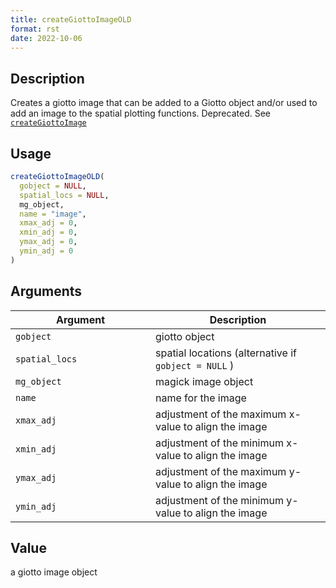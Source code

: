 ```yaml
--- 
title: createGiottoImageOLD 
format: rst 
date: 2022-10-06 
--- 
```


## Description

Creates a giotto image that can be added to a Giotto object and/or
 used to add an image to the spatial plotting functions. Deprecated. See [`createGiottoImage`](#creategiottoimage)


## Usage

```r
createGiottoImageOLD(
  gobject = NULL,
  spatial_locs = NULL,
  mg_object,
  name = "image",
  xmax_adj = 0,
  xmin_adj = 0,
  ymax_adj = 0,
  ymin_adj = 0
)
```


## Arguments

Argument      |Description
------------- |----------------
`gobject`     |     giotto object
`spatial_locs`     |     spatial locations (alternative if `gobject = NULL` )
`mg_object`     |     magick image object
`name`     |     name for the image
`xmax_adj`     |     adjustment of the maximum x-value to align the image
`xmin_adj`     |     adjustment of the minimum x-value to align the image
`ymax_adj`     |     adjustment of the maximum y-value to align the image
`ymin_adj`     |     adjustment of the minimum y-value to align the image


## Value

a giotto image object


